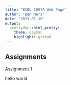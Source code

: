 ```yaml
---
title: "BIOL 1007A Web Page"
author: "Ben Merz"
date: "2023-01-10"
output: 
  prettydoc::html_pretty:
    theme: cayman
    highlight: github
---
```


## Assignments

[Assignment 1](Assignment_1.html)

hello world